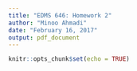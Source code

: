 ```yaml
---
title: "EDMS 646: Homework 2"
author: "Minoo Ahmadi"
date: "February 16, 2017"
output: pdf_document
---
```


```r
knitr::opts_chunk$set(echo = TRUE)
```



\begin{center}
\Large \textbf{Part 1: Correlation}
\end{center}

\begin{enumerate}

\item 

\item 

\item 

\item How to write Mathematics

\LaTeX{} is great at typesetting mathematics. Let $X_1, X_2, \ldots, X_n$ be a sequence of independent and identically distributed random variables with $\text{E}[X_i] = \mu$ and $\text{Var}[X_i] = \sigma^2 < \infty$, and let
\[S_n = \frac{X_1 + X_2 + \cdots + X_n}{n}
      = \frac{1}{n}\sum_{i}^{n} X_i\]
denote their mean. Then as $n$ approaches infinity, the random variables $\sqrt{n}(S_n - \mu)$ converge in distribution to a normal $\mathcal{N}(0, \sigma^2)$.


\item

\end{enumerate}

\begin{center}
\Large \textbf{Part 2: Simple Regression}
\end{center}

\begin{enumerate}
\item
\item
\item blah blah
\begin{enumerate}
\item Like this,
\item and like this.
\item
\end{enumerate}
\item
\item
\item mhmb
\begin{enumerate}
\item 
\item
\item 
\item
\item 
\item
\item 
\item
\item
\end{enumerate}
\item geez
\begin{enumerate}
\item 
\item
\item
\item
\end{enumerate} 
\end{enumerate}

\begin{center}
\Large \textbf{Part 3: ANOVA Table}
\end{center}

\begin{enumerate}
\item 
\end{enumerate}



